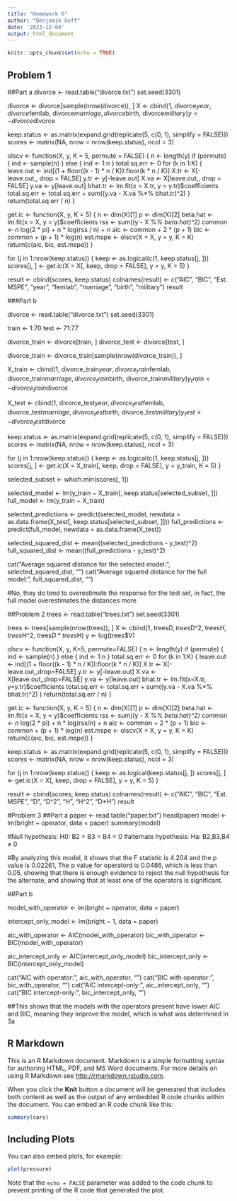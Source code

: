 ```yaml
---
title: "Homework 6"
author: "Benjamin Goff"
date: '2023-12-04'
output: html_document
---
```


```r
knitr::opts_chunk$set(echo = TRUE)
```
## Problem 1
##Part a
divorce <- read.table("divorce.txt")
set.seed(3301)

divorce <- divorce[sample(nrow(divorce)), ]
X <- cbind(1, divorce$year, divorce$femlab, divorce$marriage, divorce$birth, divorce$military)
y <- divorce$divorce

keep.status <- as.matrix(expand.grid(replicate(5, c(0, 1), simplify = FALSE)))
scores <- matrix(NA, nrow = nrow(keep.status), ncol = 3)

olscv <- function(X, y, K = 5, permute = FALSE) {
  n <- length(y)
  if (permute) {
    ind <- sample(n)
  } else {
    ind <- 1:n
  }
  total.sq.err <- 0
  for (k in 1:K) {
    leave.out <- ind[(1 + floor((k - 1) * n / K)):floor(k * n / K)]
    X.tr <- X[-leave.out,, drop = FALSE]
    y.tr <- y[-leave.out]
    X.va <- X[leave.out,, drop = FALSE]
    y.va <- y[leave.out]
    bhat.tr <- lm.fit(x = X.tr, y = y.tr)$coefficients
    total.sq.err <- total.sq.err + sum((y.va - X.va %*% bhat.tr)^2)
  }
  return(total.sq.err / n)
}

get.ic <- function(X, y, K = 5) {
  n <- dim(X)[1]
  p <- dim(X)[2]
  beta.hat <- lm.fit(x = X, y = y)$coefficients
  rss <- sum((y - X %*% beta.hat)^2)
  common <- n * log(2 * pi) + n * log(rss / n) + n
  aic <- common + 2 * (p + 1)
  bic <- common + (p + 1) * log(n)
  est.mspe <- olscv(X = X, y = y, K = K)
  return(c(aic, bic, est.mspe))
}

for (j in 1:nrow(keep.status)) {
  keep <- as.logical(c(1, keep.status[j, ]))
  scores[j, ] <- get.ic(X = X[, keep, drop = FALSE], y = y, K = 5)
}

result <- cbind(scores, keep.status)
colnames(result) <- c("AIC", "BIC", "Est. MSPE", "year", "femlab", "marriage", "birth", "military")
result


###Part b

divorce <- read.table("divorce.txt")
set.seed(3301)

train <- 1:70
test <- 71:77

divorce_train <- divorce[train, ]
divorce_test <- divorce[test, ]

divorce_train <- divorce_train[sample(nrow(divorce_train)), ]

X_train <- cbind(1, divorce_train$year, divorce_train$femlab, divorce_train$marriage, divorce_train$birth, divorce_train$military)
y_train <- divorce_train$divorce

X_test <- cbind(1, divorce_test$year, divorce_test$femlab, divorce_test$marriage, divorce_test$birth, divorce_test$military)
y_test <- divorce_test$divorce

keep.status <- as.matrix(expand.grid(replicate(5, c(0, 1), simplify = FALSE)))
scores <- matrix(NA, nrow = nrow(keep.status), ncol = 3)

for (j in 1:nrow(keep.status)) {
  keep <- as.logical(c(1, keep.status[j, ]))
  scores[j, ] <- get.ic(X = X_train[, keep, drop = FALSE], y = y_train, K = 5)
}

selected_subset <- which.min(scores[, 1])

selected_model <- lm(y_train ~ X_train[, keep.status[selected_subset, ]])
full_model <- lm(y_train ~ X_train)

selected_predictions <- predict(selected_model, newdata = as.data.frame(X_test[, keep.status[selected_subset, ]]))
full_predictions <- predict(full_model, newdata = as.data.frame(X_test))

selected_squared_dist <- mean((selected_predictions - y_test)^2)
full_squared_dist <- mean((full_predictions - y_test)^2)

cat("Average squared distance for the selected model:", selected_squared_dist, "\n")
cat("Average squared distance for the full model:", full_squared_dist, "\n")

#No, they do tend to overestimate the response for the test set, in fact, the full model overestimates the distances more

##Problem 2
trees <- read.table("trees.txt")
set.seed(3301)

trees <- trees[sample(nrow(trees)), ]
X <- cbind(1, trees$D, trees$D^2, trees$H, trees$H^2, trees$D * trees$H)
y <- log(trees$V)

olscv <- function(X, y, K=5, permute=FALSE) {
  n <- length(y)
  if (permute) {
    ind <- sample(n)
  } else {
    ind <- 1:n
  }
  total.sq.err <- 0
  for (k in 1:K) {
    leave.out <- ind[(1 + floor((k - 1) * n / K)):floor(k * n / K)]
    X.tr <- X[-leave.out,,drop=FALSE]
    y.tr <- y[-leave.out]
    X.va <- X[leave.out,,drop=FALSE]
    y.va <- y[leave.out]
    bhat.tr <- lm.fit(x=X.tr, y=y.tr)$coefficients
    total.sq.err <- total.sq.err + sum((y.va - X.va %*% bhat.tr)^2)
  }
  return(total.sq.err / n)
}

get.ic <- function(X, y, K = 5) {
  n <- dim(X)[1]
  p <- dim(X)[2]
  beta.hat <- lm.fit(x = X, y = y)$coefficients
  rss <- sum((y - X %*% beta.hat)^2)
  common <- n * log(2 * pi) + n * log(rss/n) + n
  aic <- common + 2 * (p + 1)
  bic <- common + (p + 1) * log(n)
  est.mspe <- olscv(X = X, y = y, K = K)
  return(c(aic, bic, est.mspe))
}

keep.status <- as.matrix(expand.grid(replicate(5, c(0, 1), simplify = FALSE)))
scores <- matrix(NA, nrow = nrow(keep.status), ncol = 3)


for (j in 1:nrow(keep.status)) {
  keep <- as.logical(keep.status[j, ])
  scores[j, ] <- get.ic(X = X[, keep, drop = FALSE], y = y, K = 5)
}

result <- cbind(scores, keep.status)
colnames(result) <- c("AIC", "BIC", "Est. MSPE", "D", "D^2", "H", "H^2", "D*H")
result

#Problem 3
##Part a
paper <- read.table("paper.txt")
head(paper)
model <- lm(bright ~ operator, data = paper)
summary(model)

#Null hypothesis: H0: B2 = B3 = B4 = 0
#alternate hypothesis: Ha: B2,B3,B4 ≠ 0

#By analyzing this model, it shows that the F statistic is 4.204 and the p value is 0.02261, The p value for operatord is 0.0486, which is less than 0.05, showing that there is enough evidence to reject the null hypothesis for the alternate, and showing that at least one of the operators is significant.

##Part b

model_with_operator <- lm(bright ~ operator, data = paper)

intercept_only_model <- lm(bright ~ 1, data = paper)

aic_with_operator <- AIC(model_with_operator)
bic_with_operator <- BIC(model_with_operator)

aic_intercept_only <- AIC(intercept_only_model)
bic_intercept_only <- BIC(intercept_only_model)

cat("AIC with operator:", aic_with_operator, "\n")
cat("BIC with operator:", bic_with_operator, "\n")
cat("AIC intercept-only:", aic_intercept_only, "\n")
cat("BIC intercept-only:", bic_intercept_only, "\n")

##This shows that the models with the operators present have lower AIC and BIC, meaning they improve the model, which is what was determined in 3a




## R Markdown

This is an R Markdown document. Markdown is a simple formatting syntax for authoring HTML, PDF, and MS Word documents. For more details on using R Markdown see <http://rmarkdown.rstudio.com>.

When you click the **Knit** button a document will be generated that includes both content as well as the output of any embedded R code chunks within the document. You can embed an R code chunk like this:

```r
summary(cars)
```

## Including Plots

You can also embed plots, for example:

```r
plot(pressure)
```

Note that the `echo = FALSE` parameter was added to the code chunk to prevent printing of the R code that generated the plot.
